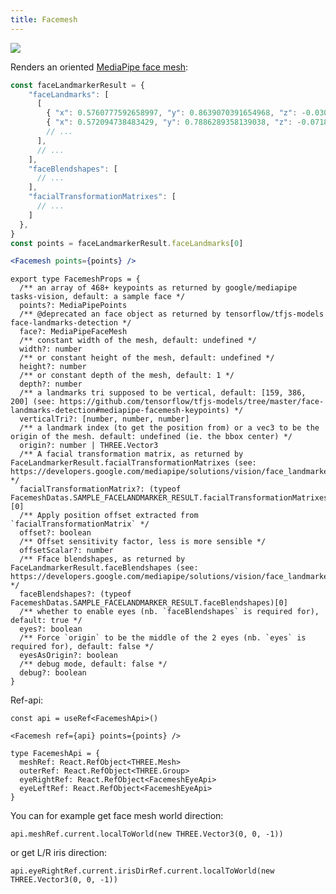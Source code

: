 ```yaml
---
title: Facemesh
---
```


[![](https://img.shields.io/badge/-storybook-%23ff69b4)](https://drei.vercel.app/?path=/story/shapes-facemesh--facemesh-st)

Renders an oriented [MediaPipe face mesh](https://developers.google.com/mediapipe/solutions/vision/face_landmarker/web_js#handle_and_display_results):

```jsx
const faceLandmarkerResult = {
    "faceLandmarks": [
      [
        { "x": 0.5760777592658997, "y": 0.8639070391654968, "z": -0.030997956171631813 },
        { "x": 0.572094738483429, "y": 0.7886289358139038, "z": -0.07189624011516571 },
        // ...
      ],
      // ...
    ],
    "faceBlendshapes": [
      // ...
    ],
    "facialTransformationMatrixes": [
      // ...
    ]
  },
}
const points = faceLandmarkerResult.faceLandmarks[0]

<Facemesh points={points} />
```

```tsx
export type FacemeshProps = {
  /** an array of 468+ keypoints as returned by google/mediapipe tasks-vision, default: a sample face */
  points?: MediaPipePoints
  /** @deprecated an face object as returned by tensorflow/tfjs-models face-landmarks-detection */
  face?: MediaPipeFaceMesh
  /** constant width of the mesh, default: undefined */
  width?: number
  /** or constant height of the mesh, default: undefined */
  height?: number
  /** or constant depth of the mesh, default: 1 */
  depth?: number
  /** a landmarks tri supposed to be vertical, default: [159, 386, 200] (see: https://github.com/tensorflow/tfjs-models/tree/master/face-landmarks-detection#mediapipe-facemesh-keypoints) */
  verticalTri?: [number, number, number]
  /** a landmark index (to get the position from) or a vec3 to be the origin of the mesh. default: undefined (ie. the bbox center) */
  origin?: number | THREE.Vector3
  /** A facial transformation matrix, as returned by FaceLandmarkerResult.facialTransformationMatrixes (see: https://developers.google.com/mediapipe/solutions/vision/face_landmarker/web_js#handle_and_display_results) */
  facialTransformationMatrix?: (typeof FacemeshDatas.SAMPLE_FACELANDMARKER_RESULT.facialTransformationMatrixes)[0]
  /** Apply position offset extracted from `facialTransformationMatrix` */
  offset?: boolean
  /** Offset sensitivity factor, less is more sensible */
  offsetScalar?: number
  /** Fface blendshapes, as returned by FaceLandmarkerResult.faceBlendshapes (see: https://developers.google.com/mediapipe/solutions/vision/face_landmarker/web_js#handle_and_display_results) */
  faceBlendshapes?: (typeof FacemeshDatas.SAMPLE_FACELANDMARKER_RESULT.faceBlendshapes)[0]
  /** whether to enable eyes (nb. `faceBlendshapes` is required for), default: true */
  eyes?: boolean
  /** Force `origin` to be the middle of the 2 eyes (nb. `eyes` is required for), default: false */
  eyesAsOrigin?: boolean
  /** debug mode, default: false */
  debug?: boolean
}
```

Ref-api:

```tsx
const api = useRef<FacemeshApi>()

<Facemesh ref={api} points={points} />
```

```tsx
type FacemeshApi = {
  meshRef: React.RefObject<THREE.Mesh>
  outerRef: React.RefObject<THREE.Group>
  eyeRightRef: React.RefObject<FacemeshEyeApi>
  eyeLeftRef: React.RefObject<FacemeshEyeApi>
}
```

You can for example get face mesh world direction:

```tsx
api.meshRef.current.localToWorld(new THREE.Vector3(0, 0, -1))
```

or get L/R iris direction:

```tsx
api.eyeRightRef.current.irisDirRef.current.localToWorld(new THREE.Vector3(0, 0, -1))
```

